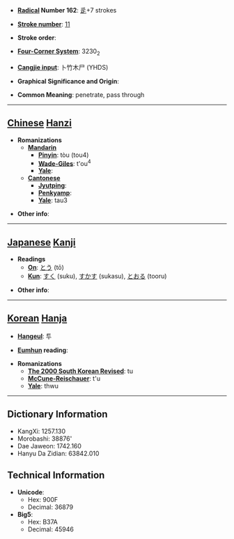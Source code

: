 * '''[[Wiktionary:Chinese radical index| Radical]] Number 162''': [[Wiktionary:Chinese radical index 辵|辵]]+7 strokes

* '''[[Wiktionary:Chinese total strokes index|Stroke number]]''': [[Wiktionary:Chinese total strokes index 11|11]]

* '''Stroke order''': 

* '''[[Wiktionary:Chinese four corner index|Four-Corner System]]''': 3230<sub>2</sub>

* '''[[Wiktionary:Chinese Cangjie index|Cangjie input]]''': 卜竹木尸 (YHDS)

* '''Graphical Significance and Origin''': 

* '''Common Meaning''': penetrate, pass through

----

== [[Chinese]] [[Hanzi]] ==

* '''Romanizations'''
** '''[[Mandarin]]'''
*** '''[[Pinyin]]''': tòu (tou4)
*** '''[[Wade-Giles]]''': t'ou<sup>4</sup>
*** '''[[Yale]]''': 
** '''[[Cantonese]]'''
*** '''[[Jyutping]]''':
*** '''[[Penkyamp]]''': 
*** '''[[Yale]]''': tau3

* '''Other info''': 

----

== [[Japanese]] [[Kanji]] ==

* '''Readings'''
** '''[[On]]''': [[とう]] (tō)
** '''[[Kun]]''': [[すく]] (suku), [[すかす]] (sukasu), [[とおる]] (tooru)

* '''Other info''':  

----

== [[Korean]] [[Hanja]] ==

* '''[[Hangeul]]''': 투

* '''[[Eumhun]] reading''': 

* '''Romanizations'''
** '''[[The 2000 South Korean Revised Romanization|The 2000 South Korean Revised]]''': tu
** '''[[McCune-Reischauer]]''': t'u
** '''[[Yale]]''': thwu

----

== Dictionary Information ==

* KangXi: 1257.130
* Morobashi: 38876'
* Dae Jaweon: 1742.160
* Hanyu Da Zidian: 63842.010

== Technical Information ==

* '''Unicode''':
** Hex: 900F
** Decimal: 36879
* '''Big5''':
** Hex: B37A
** Decimal: 45946